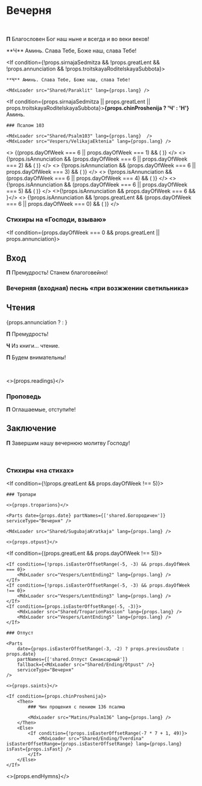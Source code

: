 

<span id="nachalo" />

# Вечерня

<br />

**П** Благословен Бог наш ныне и всегда и во веки веков!

<If condition={props.annunciation}>
    **Ч** Аминь. Слава Тебе, Боже наш, слава Тебе!
    <MdxLoader src="Shared/Paraklit" lang={props.lang} />
    <MdxLoader src="Shared/ObichnoeNachalo" lang={props.lang} />
    <MdxLoader src="Vespers/Psalm103" lang={props.lang} chitaetsa />
    <MdxLoader src="Vespers/VelikajaEktenia" lang={props.lang} />
</If>

<If condition={!props.sirnajaSedmitza && !props.greatLent && !props.annunciation && !props.troitskayaRoditelskayaSubbota}>

    **Ч** Аминь. Слава Тебе, Боже наш, слава Тебе!

    <MdxLoader src="Shared/Paraklit" lang={props.lang} />

</If>

<If condition={props.sirnajaSedmitza || props.greatLent || props.troitskayaRoditelskayaSubbota}>**{props.chinProshenija ? 'Ч' : 'Н'}** Аминь.</If>

<If condition={props.chinProshenija}>
    <MdxLoader src="Shared/Pridite3" lang={props.lang}  />

    ### Псалом 103

    <MdxLoader src="Shared/Psalm103" lang={props.lang}  />
    <MdxLoader src="Vespers/VelikajaEktenia" lang={props.lang} />

</If>

<>
    {(props.dayOfWeek === 6 || props.dayOfWeek === 1) && (
        <MdxLoader src="Vespers/Prayer1" lang={props.lang} />
    )}
</>
<>
    {!props.isAnnunciation && (props.dayOfWeek === 6 || props.dayOfWeek === 2) && (
        <MdxLoader src="Vespers/Prayer2" lang={props.lang} />
    )}
</>
<>
    {!props.isAnnunciation && (props.dayOfWeek === 6 || props.dayOfWeek === 3) && (
        <MdxLoader src="Vespers/Prayer3" lang={props.lang} />
    )}
</>
<>
    {!props.isAnnunciation && (props.dayOfWeek === 6 || props.dayOfWeek === 4) && (
        <MdxLoader src="Vespers/Prayer4" lang={props.lang} />
    )}
</>
<>
    {!props.isAnnunciation && (props.dayOfWeek === 6 || props.dayOfWeek === 5) && (
        <MdxLoader src="Vespers/Prayer5" lang={props.lang} />
    )}
</>
<>{!props.isAnnunciation && props.dayOfWeek === 6 && <MdxLoader src="Vespers/Prayer6" lang={props.lang} />}</>
<>
    {!props.isAnnunciation && !props.greatLent && (props.dayOfWeek === 6 || props.dayOfWeek === 0) && (
        <MdxLoader src="Vespers/Prayer7" lang={props.lang} />
    )}
</>

<MdxLoader src="Vespers/Prayer8" lang={props.lang} />

<MdxLoader src="Vespers/VecherniePsalmi" lang={props.lang} />

### Стихиры на «Господи, взываю»

<StihiriNaGV day={props.day} date={props.date} />
<span id="vhod" />

<If condition={props.dayOfWeek === 0 && props.greatLent || props.annunciation}>

## Вход

**П** Премудрость! Станем благоговейно!

</If>

### Вечерняя (входная) песнь «при возжжении светильника»

<MdxLoader src="Vespers/JasniSvet" lang={props.lang} />

## Чтения

{props.annunciation ? <DefatulProkimen date={props.date}/> : <Prokimens date={props.date} />}

<span id="reading" />

<If condition={!props.isEasterOffsetRange(-6)}>

**П** Премудрость!

**Ч** Из книги… чтение.

**П** Будем внимательны!

<br />

<>{props.readings}</>

### Проповедь

</If>

<MdxLoader src="Shared/EkteniaOglash" lang={props.lang} />
<MdxLoader src="Vespers/PrayerKatekhumens" lang={props.lang} />

**П** Оглашаемые, отступи́те!

<MdxLoader src="Vespers/Udostoi" lang={props.lang} lent />

## Заключение

**П** Завершим нашу вечернюю молитву Господу!

<MdxLoader src="Vespers/Prayer9" lang={props.lang} />
<br />
<MdxLoader src="Vespers/PrayerGlavopriklonnaja" lang={props.lang} />

### Стихиры «на стихах»

<StihiriNaStihah day={props.day} date={props.date} />
<MdxLoader src="Vespers/PrayerSimeona" lang={props.lang} lent />
<MdxLoader src="Shared/STrisvatogo" lang={props.lang} />

<If condition={!(props.greatLent && props.dayOfWeek !== 5)}>

    ### Тропари

    <>{props.troparions}</>

    <Parts date={props.date} partNames={['shared.Богородичен']} serviceType="Вечерня" />

    <MdxLoader src="Shared/SugubajaKratkaja" lang={props.lang} />

    <>{props.otpust}</>

</If>

<If condition={(props.greatLent && props.dayOfWeek !== 5)}>

    <If condition={!props.isEasterOffsetRange(-5, -3) && props.dayOfWeek === 0}>
        <MdxLoader src="Vespers/LentEnding2" lang={props.lang} />
    </If>
    <If condition={!props.isEasterOffsetRange(-5, -3) && props.dayOfWeek !== 0}>
        <MdxLoader src="Vespers/LentEnding3" lang={props.lang} />
    </If>
    <If condition={props.isEasterOffsetRange(-5, -3)}>
        <MdxLoader src="Shared/TroparionPassion" lang={props.lang} />
        <MdxLoader src="Vespers/LentEnding5" lang={props.lang} />
    </If>

    ### Отпуст

    <Parts
        date={props.isEasterOffsetRange(-3, -2) ? props.previousDate : props.date}
        partNames={['shared.Отпуст Синаксарный']}
        fallback={<MdxLoader src="Shared/Ending/Otpust" />}
        serviceType="Вечерня"
    />

    <>{props.saints}</>

    <If condition={props.chinProshenija}>
        <Then>
            ### Чин прощения с пением 136 псалма

            <MdxLoader src="Matins/Psalm136" lang={props.lang} />
        </Then>
        <Else>
            <If condition={!props.isEasterOffsetRange(-7 * 7 + 1, 49)}>
                <MdxLoader src="Shared/Ending/Tverdina" isEasterOffsetRange={props.isEasterOffsetRange} lang={props.lang} isFast={props.isFast} />
            </If>
        </Else>
    </If>

</If>

<>{props.endHymns}</>
